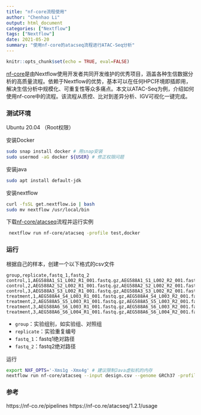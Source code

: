 ```yaml
---
title: "nf-core流程使用"
author: "Chenhao Li"
output: html_document
categories: ["Nextflow"]
tags: ["Nextflow"]
date: 2021-05-20
summary: "使用nf-core的atacseq流程进行ATAC-Seq分析"
---
```


```r

knitr::opts_chunk$set(echo = TRUE, eval=FALSE)
```

[nf-core](https://nf-co.re/)是由Nextflow使用开发者共同开发维护的优秀项目，涵盖各种生信数据分析的高质量流程。依赖于Nextflow的优势，基本可以在任何HPC环境即插即用，解决生信分析中规模化、可重复性等众多痛点。本文以ATAC-Seq为例，介绍如何使用nf-core中的流程。该流程从质控、比对到差异分析、IGV可视化一键完成。

### 测试环境

Ubuntu 20.04 （Root权限）

安装Docker

```sh
sudo snap install docker # 用snap安装
sudo usermod -aG docker ${USER} # 修正权限问题
```

安装java

```sh
sudo apt install default-jdk
```

安装nextflow

```sh
curl -fsSL get.nextflow.io | bash
sudo mv nextflow /usr/local/bin
```

下载[nf-core/atacseq](https://nf-co.re/atacseq)流程并运行实例

```sh
 nextflow run nf-core/atacseq -profile test,docker
```

### 运行

根据自己的样本，创建一个以下格式的csv文件

```
group,replicate,fastq_1,fastq_2
control,1,AEG588A1_S1_L002_R1_001.fastq.gz,AEG588A1_S1_L002_R2_001.fastq.gz
control,2,AEG588A2_S2_L002_R1_001.fastq.gz,AEG588A2_S2_L002_R2_001.fastq.gz
control,3,AEG588A3_S3_L002_R1_001.fastq.gz,AEG588A3_S3_L002_R2_001.fastq.gz
treatment,1,AEG588A4_S4_L003_R1_001.fastq.gz,AEG588A4_S4_L003_R2_001.fastq.gz
treatment,2,AEG588A5_S5_L003_R1_001.fastq.gz,AEG588A5_S5_L003_R2_001.fastq.gz
treatment,3,AEG588A6_S6_L003_R1_001.fastq.gz,AEG588A6_S6_L003_R2_001.fastq.gz
treatment,3,AEG588A6_S6_L004_R1_001.fastq.gz,AEG588A6_S6_L004_R2_001.fastq.gz
```

 - `group`：实验组别，如实验组、对照组
 - `replicate`：实验重复编号
 - `fastq_1`：fastq1绝对路径
 - `fastq_2`：fastq2绝对路径
 
运行
 
 ```sh
export NXF_OPTS='-Xms1g -Xmx4g' # 建议限制Java虚拟机的内存
nextflow run nf-core/atacseq --input design.csv --genome GRCh37 -profile docker
 ```

### 参考

https://nf-co.re/pipelines
https://nf-co.re/atacseq/1.2.1/usage



